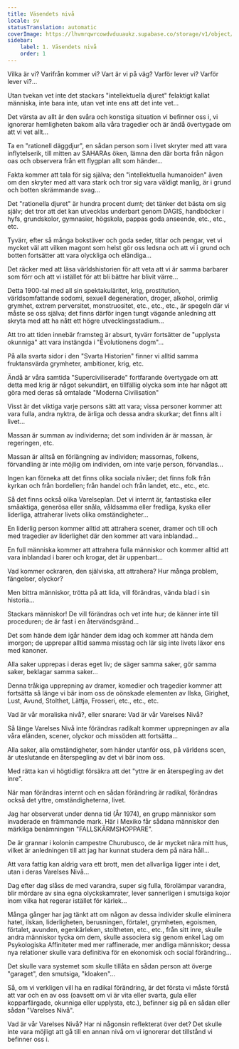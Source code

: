 ```yaml
---
title: Väsendets nivå
locale: sv
statusTranslation: automatic
coverImage: https://lhvmrqwrcowdvduuaukz.supabase.co/storage/v1/object/public/strapi-uploads/small_cover-tratado-de-psicologia-revolucionaria.webp-5e15e1cec4e0ebebcde5d7fc7565d8fd.webp
sidebar:
    label: 1. Väsendets nivå
    order: 1
---
```

Vilka är vi? Varifrån kommer vi? Vart är vi på väg? Varför lever vi? Varför lever vi?...

Utan tvekan vet inte det stackars "intellektuella djuret" felaktigt kallat människa, inte bara inte, utan vet inte ens att det inte vet...

Det värsta av allt är den svåra och konstiga situation vi befinner oss i, vi ignorerar hemligheten bakom alla våra tragedier och är ändå övertygade om att vi vet allt...

Ta en "rationell däggdjur", en sådan person som i livet skryter med att vara inflytelserik, till mitten av SAHARAs öken, lämna den där borta från någon oas och observera från ett flygplan allt som händer...

Fakta kommer att tala för sig själva; den "intellektuella humanoiden" även om den skryter med att vara stark och tror sig vara väldigt manlig, är i grund och botten skrämmande svag...

Det "rationella djuret" är hundra procent dumt; det tänker det bästa om sig själv; det tror att det kan utvecklas underbart genom DAGIS, handböcker i hyfs, grundskolor, gymnasier, högskola, pappas goda anseende, etc., etc., etc.

Tyvärr, efter så många bokstäver och goda seder, titlar och pengar, vet vi mycket väl att vilken magont som helst gör oss ledsna och att vi i grund och botten fortsätter att vara olyckliga och eländiga...

Det räcker med att läsa världshistorien för att veta att vi är samma barbarer som förr och att vi istället för att bli bättre har blivit värre...

Detta 1900-tal med all sin spektakuläritet, krig, prostitution, världsomfattande sodomi, sexuell degeneration, droger, alkohol, orimlig grymhet, extrem perversitet, monstruositet, etc., etc., etc., är spegeln där vi måste se oss själva; det finns därför ingen tungt vägande anledning att skryta med att ha nått ett högre utvecklingsstadium...

Att tro att tiden innebär framsteg är absurt, tyvärr fortsätter de "upplysta okunniga" att vara instängda i "Evolutionens dogm"...

På alla svarta sidor i den "Svarta Historien" finner vi alltid samma fruktansvärda grymheter, ambitioner, krig, etc.

Ändå är våra samtida "Superciviliserade" fortfarande övertygade om att detta med krig är något sekundärt, en tillfällig olycka som inte har något att göra med deras så omtalade "Moderna Civilisation"

Visst är det viktiga varje persons sätt att vara; vissa personer kommer att vara fulla, andra nyktra, de ärliga och dessa andra skurkar; det finns allt i livet...

Massan är summan av individerna; det som individen är är massan, är regeringen, etc.

Massan är alltså en förlängning av individen; massornas, folkens, förvandling är inte möjlig om individen, om inte varje person, förvandlas...

Ingen kan förneka att det finns olika sociala nivåer; det finns folk från kyrkan och från bordellen; från handel och från landet, etc., etc., etc.

Så det finns också olika Varelseplan. Det vi internt är, fantastiska eller småaktiga, generösa eller snåla, våldsamma eller fredliga, kyska eller liderliga, attraherar livets olika omständigheter...

En liderlig person kommer alltid att attrahera scener, dramer och till och med tragedier av liderlighet där den kommer att vara inblandad...

En full människa kommer att attrahera fulla människor och kommer alltid att vara inblandad i barer och krogar, det är uppenbart...

Vad kommer ockraren, den själviska, att attrahera? Hur många problem, fängelser, olyckor?

Men bittra människor, trötta på att lida, vill förändras, vända blad i sin historia...

Stackars människor! De vill förändras och vet inte hur; de känner inte till proceduren; de är fast i en återvändsgränd...

Det som hände dem igår händer dem idag och kommer att hända dem imorgon; de upprepar alltid samma misstag och lär sig inte livets läxor ens med kanoner.

Alla saker upprepas i deras eget liv; de säger samma saker, gör samma saker, beklagar samma saker...

Denna tråkiga upprepning av dramer, komedier och tragedier kommer att fortsätta så länge vi bär inom oss de oönskade elementen av Ilska, Girighet, Lust, Avund, Stolthet, Lättja, Frosseri, etc., etc., etc.

Vad är vår moraliska nivå?, eller snarare: Vad är vår Varelses Nivå?

Så länge Varelses Nivå inte förändras radikalt kommer upprepningen av alla våra eländen, scener, olyckor och missöden att fortsätta...

Alla saker, alla omständigheter, som händer utanför oss, på världens scen, är uteslutande en återspegling av det vi bär inom oss.

Med rätta kan vi högtidligt försäkra att det "yttre är en återspegling av det inre".

När man förändras internt och en sådan förändring är radikal, förändras också det yttre, omständigheterna, livet.

Jag har observerat under denna tid (År 1974), en grupp människor som invaderade en främmande mark. Här i Mexiko får sådana människor den märkliga benämningen "FALLSKÄRMSHOPPARE".

De är grannar i kolonin campestre Churubusco, de är mycket nära mitt hus, vilket är anledningen till att jag har kunnat studera dem på nära håll...

Att vara fattig kan aldrig vara ett brott, men det allvarliga ligger inte i det, utan i deras Varelses Nivå...

Dag efter dag slåss de med varandra, super sig fulla, förolämpar varandra, blir mördare av sina egna olyckskamrater, lever sannerligen i smutsiga kojor inom vilka hat regerar istället för kärlek...

Många gånger har jag tänkt att om någon av dessa individer skulle eliminera hatet, ilskan, liderligheten, berusningen, förtalet, grymheten, egoismen, förtalet, avunden, egenkärleken, stoltheten, etc., etc., från sitt inre, skulle andra människor tycka om dem, skulle associera sig genom enkel Lag om Psykologiska Affiniteter med mer raffinerade, mer andliga människor; dessa nya relationer skulle vara definitiva för en ekonomisk och social förändring...

Det skulle vara systemet som skulle tillåta en sådan person att överge "garaget", den smutsiga, "kloaken"...

Så, om vi verkligen vill ha en radikal förändring, är det första vi måste förstå att var och en av oss (oavsett om vi är vita eller svarta, gula eller kopparfärgade, okunniga eller upplysta, etc.), befinner sig på en sådan eller sådan "Varelses Nivå".

Vad är vår Varelses Nivå? Har ni någonsin reflekterat över det? Det skulle inte vara möjligt att gå till en annan nivå om vi ignorerar det tillstånd vi befinner oss i.

